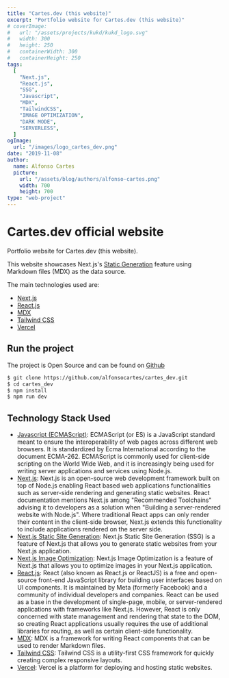 ```yaml
---
title: "Cartes.dev (this website)"
excerpt: "Portfolio website for Cartes.dev (this website)"
# coverImage:
#   url: "/assets/projects/kukd/kukd_logo.svg"
#   width: 300
#   height: 250
#   containerWidth: 300
#   containerHeight: 250
tags:
  [
    "Next.js",
    "React.js",
    "SSG",
    "Javascript",
    "MDX",
    "TailwindCSS",
    "IMAGE OPTIMIZATION",
    "DARK MODE",
    "SERVERLESS",
  ]
ogImage:
  url: "/images/logo_cartes_dev.png"
date: "2019-11-08"
author:
  name: Alfonso Cartes
  picture:
    url: "/assets/blog/authors/alfonso-cartes.png"
    width: 700
    height: 700
type: "web-project"
---
```


# Cartes.dev official website

Portfolio website for Cartes.dev (this website).

This website showcases Next.js's [Static Generation](https://nextjs.org/docs/basic-features/pages) feature using Markdown files (MDX) as the data source.

The main technologies used are:

- [Next.js](https://nextjs.org/)
- [React.js](https://reactjs.org/)
- [MDX](https://github.com/mdx-js/mdx)
- [Tailwind CSS](https://tailwindcss.com/)
- [Vercel](https://vercel.com)

## Run the project

The project is Open Source and can be found on [Github](https://github.com/alfonsocartes/cartes_dev)

```bash
$ git clone https://github.com/alfonsocartes/cartes_dev.git
$ cd cartes_dev
$ npm install
$ npm run dev
```

## Technology Stack Used

- [Javascript (ECMAScript)](https://tc39.es/ecma262/): ECMAScript (or ES) is a JavaScript standard meant to ensure the interoperability of web pages across different web browsers. It is standardized by Ecma International according to the document ECMA-262. ECMAScript is commonly used for client-side scripting on the World Wide Web, and it is increasingly being used for writing server applications and services using Node.js.
- [Next.js](https://nextjs.org/): Next.js is an open-source web development framework built on top of Node.js enabling React based web applications functionalities such as server-side rendering and generating static websites. React documentation mentions Next.js among "Recommended Toolchains" advising it to developers as a solution when "Building a server-rendered website with Node.js". Where traditional React apps can only render their content in the client-side browser, Next.js extends this functionality to include applications rendered on the server side.
- [Next.js Static Site Generation](https://nextjs.org/docs/basic-features/pages): Next.js Static Site Generation (SSG) is a feature of Next.js that allows you to generate static websites from your Next.js application.
- [Next.js Image Optimization](https://nextjs.org/docs/basic-features/image-optimization): Next.js Image Optimization is a feature of Next.js that allows you to optimize images in your Next.js application.
- [React.js](https://reactjs.org/): React (also known as React.js or ReactJS) is a free and open-source front-end JavaScript library for building user interfaces based on UI components. It is maintained by Meta (formerly Facebook) and a community of individual developers and companies. React can be used as a base in the development of single-page, mobile, or server-rendered applications with frameworks like Next.js. However, React is only concerned with state management and rendering that state to the DOM, so creating React applications usually requires the use of additional libraries for routing, as well as certain client-side functionality.
- [MDX](https://github.com/mdx-js/mdx): MDX is a framework for writing React components that can be used to render Markdown files.
- [Tailwind CSS](https://tailwindcss.com/): Tailwind CSS is a utility-first CSS framework for quickly creating complex responsive layouts.
- [Vercel](https://vercel.com/): Vercel is a platform for deploying and hosting static websites.
